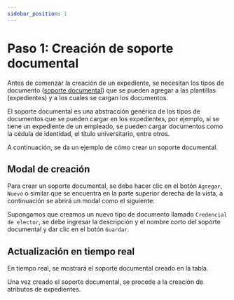 ```yaml
---
sidebar_position: 1
---
```



# Paso 1: Creación de soporte documental

Antes de comenzar la creación de un expediente, se necesitan los tipos de documento ([soporte documental](/docs/area-operacion/soporte-documental)) que se pueden agregar a las plantillas (expedientes) y a los cuales se cargan los documentos.

El soporte documental es una abstracción genérica de los tipos de documentos que se pueden cargar en los expedientes, por ejemplo, si se tiene un expediente de un empleado, se pueden cargar documentos como la cédula de identidad, el título universitario, entre otros.

A continuación, se da un ejemplo de cómo crear un soporte documental.

## Modal de creación

Para crear un soporte documental, se debe hacer clic en el botón `Agregar`, `Nuevo` o similar que se encuentra en la parte superior derecha de la vista, a continuación se abrirá un modal como el siguiente:

<ImageDiv src="/img/work/opr/soporte-documental/form-new-soporte-documental.png" alt="Nuevo soporte documental" />

Supongamos que creamos un nuevo tipo de documento llamado `Credencial de elector`, se debe ingresar la descripción y el nombre corto del soporte documental y dar clic en el botón `Guardar`.

<ImageDiv src="/img/tutorial/expediente/form-new-soporte-documental.png" alt="Nuevo soporte documental" />

## Actualización en tiempo real

En tiempo real, se mostrará el soporte documental creado en la tabla.

<ImageDiv src="/img/tutorial/expediente/noti-soporte-documental.png" alt="Soporte documental" />

Una vez creado el soporte documental, se procede a la creación de atributos de expedientes.

